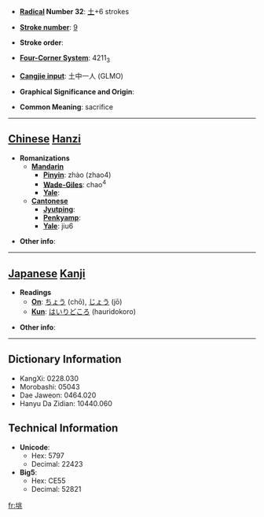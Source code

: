 * '''[[Wiktionary:Chinese radical index| Radical]] Number 32''': [[Wiktionary:Chinese radical index 土|土]]+6 strokes

* '''[[Wiktionary:Chinese total strokes index|Stroke number]]''': [[Wiktionary:Chinese total strokes index 9|9]]

* '''Stroke order''': 

* '''[[Wiktionary:Chinese four corner index|Four-Corner System]]''': 4211<sub>3</sub>

* '''[[Wiktionary:Chinese Cangjie index|Cangjie input]]''': 土中一人 (GLMO)

* '''Graphical Significance and Origin''': 

* '''Common Meaning''': sacrifice

----

== [[Chinese]] [[Hanzi]] ==

* '''Romanizations'''
** '''[[Mandarin]]'''
*** '''[[Pinyin]]''': zhào (zhao4)
*** '''[[Wade-Giles]]''': chao<sup>4</sup>
*** '''[[Yale]]''': 
** '''[[Cantonese]]'''
*** '''[[Jyutping]]''':
*** '''[[Penkyamp]]''': 
*** '''[[Yale]]''': jiu6

* '''Other info''': 

----

== [[Japanese]] [[Kanji]] ==

* '''Readings'''
** '''[[On]]''': [[ちょう]] (chō), [[じょう]] (jō)
** '''[[Kun]]''': [[はいりどころ]] (hauridokoro)

* '''Other info''':  

----

== Dictionary Information ==

* KangXi: 0228.030
* Morobashi: 05043
* Dae Jaweon: 0464.020
* Hanyu Da Zidian: 10440.060

== Technical Information ==

* '''Unicode''':
** Hex: 5797
** Decimal: 22423
* '''Big5''':
** Hex: CE55
** Decimal: 52821

[[fr:垗]]
